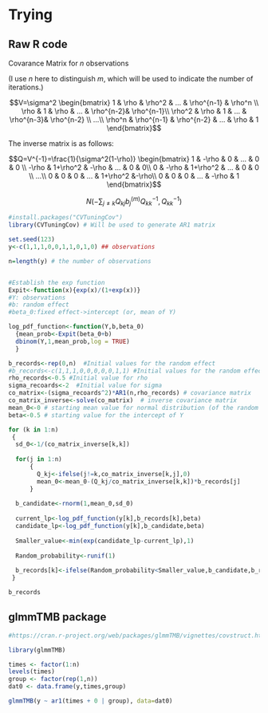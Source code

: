 # Trying

## Raw R code

Covarance Matrix for $n$ observations

(I use $n$ here to distinguish $m$, which will be used to indicate the number of iterations.)

$$V=\sigma^2 \begin{bmatrix} 1 & \rho & \rho^2 & ... & \rho^{n-1} & \rho^n \\ \rho & 1 & \rho & ... & \rho^{n-2}& \rho^{n-1}\\ \rho^2 & \rho & 1 & ... & \rho^{n-3}& \rho^{n-2} \\ ...\\ \rho^n & \rho^{n-1} & \rho^{n-2} & ... & \rho & 1 \end{bmatrix}$$


The inverse matrix is as follows:

$$Q=V^{-1}=\frac{1}{\sigma^2(1-\rho)} \begin{bmatrix} 1 & -\rho & 0 & ... & 0 & 0 \\ -\rho & 1+\rho^2 & -\rho & ... & 0 & 0\\ 0 & -\rho & 1+\rho^2 & ... & 0 & 0 \\ ...\\ 0 & 0 & 0 & ... & 1+\rho^2 &-\rho\\ 0 & 0 & 0 & ... & -\rho & 1 \end{bmatrix}$$

$$N(-\sum_{j\neq k} Q_{kj}b_j^{(m)}Q_{kk}^{-1},Q_{kk}^{-1})$$

```R
#install.packages("CVTuningCov")
library(CVTuningCov) # Will be used to generate AR1 matrix

set.seed(123)
y<-c(1,1,1,0,0,1,1,0,1,0) ## observations

n=length(y) # the number of observations


#Establish the exp function
Expit<-function(x){exp(x)/(1+exp(x))}
#Y: observations
#b: random effect
#beta_0:fixed effect->intercept (or, mean of Y)

log_pdf_function<-function(Y,b,beta_0)
  {mean_prob<-Expit(beta_0+b)
  dbinom(Y,1,mean_prob,log = TRUE)
  }

b_records<-rep(0,n)  #Initial values for the random effect
#b_records<-c(1,1,1,0,0,0,0,0,1,1) #Initial values for the random effect
rho_records<-0.5 #Initial value for rho
sigma_recoards<-2  #Initial value for sigma
co_matrix<-(sigma_recoards^2)*AR1(n,rho_records) # covariance matrix
co_matrix_inverse<-solve(co_matrix)  # inverse covariance matrix
mean_0<-0 # starting mean value for normal distribution (of the random effect)
beta<-0.5 # starting value for the intercept of Y

for (k in 1:n)
 {
  sd_0<-1/(co_matrix_inverse[k,k])
  
  for(j in 1:n)
      {
        Q_kj<-ifelse(j!=k,co_matrix_inverse[k,j],0)
        mean_0<-mean_0-(Q_kj/co_matrix_inverse[k,k])*b_records[j]
      }
  
  b_candidate<-rnorm(1,mean_0,sd_0)
  
  current_lp<-log_pdf_function(y[k],b_records[k],beta)
  candidate_lp<-log_pdf_function(y[k],b_candidate,beta)
  
  Smaller_value<-min(exp(candidate_lp-current_lp),1)
  
  Random_probability<-runif(1)
  
  b_records[k]<-ifelse(Random_probability<Smaller_value,b_candidate,b_records[k])
 }

b_records 
```

## glmmTMB package

```r
#https://cran.r-project.org/web/packages/glmmTMB/vignettes/covstruct.html

library(glmmTMB)

times <- factor(1:n)
levels(times)
group <- factor(rep(1,n))
dat0 <- data.frame(y,times,group)

glmmTMB(y ~ ar1(times + 0 | group), data=dat0)

```
